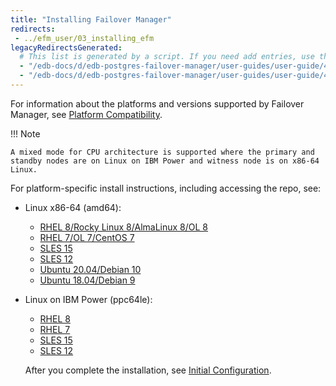 ```yaml
---
title: "Installing Failover Manager"
redirects:
 - ../efm_user/03_installing_efm
legacyRedirectsGenerated:
  # This list is generated by a script. If you need add entries, use the `legacyRedirects` key.
  - "/edb-docs/d/edb-postgres-failover-manager/user-guides/user-guide/4.0/installing_efm.html"
  - "/edb-docs/d/edb-postgres-failover-manager/user-guides/user-guide/4.1/installing_efm.html"
---
```


<div id="installing_efm" class="registered_link"></div>

<div id="linux_installation" class="registered_link"></div>

For information about the platforms and versions supported by Failover Manager, see [Platform Compatibility](https://www.enterprisedb.com/platform-compatibility#efm).

!!! Note

    A mixed mode for CPU architecture is supported where the primary and standby nodes are on Linux on IBM Power and witness node is on x86-64 Linux.

For platform-specific install instructions, including accessing the repo, see:

- Linux x86-64 (amd64):
  - [RHEL 8/Rocky Linux 8/AlmaLinux 8/OL 8](01_efm4_rhel_variants8_x86)
  - [RHEL 7/OL 7/CentOS 7](02_efm4_rhel_variants7_x86)
  - [SLES 15](03_efm4_sles15_x86)
  - [SLES 12](03_efm4_sles15_x86)
  - [Ubuntu 20.04/Debian 10](05_efm4_ubuntu20_deb10_x8)
  - [Ubuntu 18.04/Debian 9](06_efm4_ubuntu18_deb9_x86)
- Linux on IBM Power (ppc64le):
  - [RHEL 8](07_efm4_rhel8_ppcle)
  - [RHEL 7](08_efm4_rhel7_ppcle)
  - [SLES 15](09_efm4_sles15_ppcle)
  - [SLES 12](10_efm4_sles12_ppcle)

  After you complete the installation, see [Initial Configuration](12_initial_config).